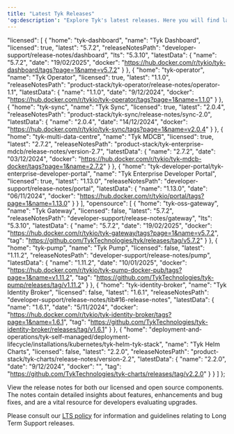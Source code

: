 ```yaml
---
title: "Latest Tyk Releases"
'og:description': "Explore Tyk's latest releases. Here you will find latest releases and access to docker images and release notes for all our platforms."
---
```


  "licensed": [
    {
      "home": "tyk-dashboard",
      "name": "Tyk Dashboard",
      "licensed": true,
      "latest": "5.7.2",
      "releaseNotesPath": "developer-support/release-notes/dashboard",
      "lts": "5.3.10",
      "latestData": {
        "name": "5.7.2",
        "date": "19/02/2025",
        "docker": "https://hub.docker.com/r/tykio/tyk-dashboard/tags?page=1&name=v5.7.2"
      }
    },
    {
      "home": "tyk-operator",
      "name": "Tyk Operator",
      "licensed": true,
      "latest": "1.1.0",
      "releaseNotesPath": "product-stack/tyk-operator/release-notes/operator-1.1",
      "latestData": {
        "name": "1.1.0",
        "date": "9/12/2024",
        "docker": "https://hub.docker.com/r/tykio/tyk-operator/tags?page=1&name=1.1.0"
      }
    },
    {
      "home": "tyk-sync",
      "name": "Tyk Sync",
      "licensed": true,
      "latest": "2.0.4",
      "releaseNotesPath": "product-stack/tyk-sync/release-notes/sync-2.0",
      "latestData": {
        "name": "2.0.4",
        "date": "14/12/2024",
        "docker": "https://hub.docker.com/r/tykio/tyk-sync/tags?page=1&name=v2.0.4"
      }
    },
    {
      "home": "tyk-multi-data-centre",
      "name": "Tyk MDCB",
      "licensed": true,
      "latest": "2.7.2",
      "releaseNotesPath": "product-stack/tyk-enterprise-mdcb/release-notes/version-2.7",
      "latestData": {
        "name": "2.7.2",
        "date": "03/12/2024",
        "docker": "https://hub.docker.com/r/tykio/tyk-mdcb-docker/tags?page=1&name=2.7.2"
      }
    },
    {
      "home": "tyk-developer-portal/tyk-enterprise-developer-portal",
      "name": "Tyk Enterprise Developer Portal",
      "licensed": true,
      "latest": "1.13.0",
      "releaseNotesPath": "developer-support/release-notes/portal",
      "latestData": {
        "name": "1.13.0",
        "date": "06/11/2024",
        "docker": "https://hub.docker.com/r/tykio/portal/tags?page=1&name=1.13.0"
      }
    }
  ],
  "opensource": [
    {
      "home": "tyk-oss-gateway",
      "name": "Tyk Gateway",
      "licensed": false,
      "latest": "5.7.2",
      "releaseNotesPath": "developer-support/release-notes/gateway",
      "lts": "5.3.10",
      "latestData": {
        "name": "5.7.2",
        "date": "19/02/2025",
        "docker": "https://hub.docker.com/r/tykio/tyk-gateway/tags?page=1&name=v5.7.2",
        "tag": "https://github.com/TykTechnologies/tyk/releases/tag/v5.7.2"
      }
    },
    {
      "home": "tyk-pump",
      "name": "Tyk Pump",
      "licensed": false,
      "latest": "1.11.2",
      "releaseNotesPath": "developer-support/release-notes/pump",
      "latestData": {
        "name": "1.11.2",
        "date": "10/01/2025",
        "docker": "https://hub.docker.com/r/tykio/tyk-pump-docker-pub/tags?page=1&name=v1.11.2",
        "tag": "https://github.com/TykTechnologies/tyk-pump/releases/tag/v1.11.2"
      }
    },
    {
      "home": "tyk-identity-broker",
      "name": "Tyk Identity Broker",
      "licensed": false,
      "latest": "1.6.1",
      "releaseNotesPath": "developer-support/release-notes/tib#16-release-notes",
      "latestData": {
        "name": "1.6.1",
        "date": "5/11/2024",
        "docker": "https://hub.docker.com/r/tykio/tyk-identity-broker/tags?page=1&name=1.6.1",
        "tag": "https://github.com/TykTechnologies/tyk-identity-broker/releases/tag/v1.6.1"
      }
    },
    {
      "home": "deployment-and-operations/tyk-self-managed/deployment-lifecycle/installations/kubernetes/tyk-helm-tyk-stack",
      "name": "Tyk Helm Charts",
      "licensed": false,
      "latest": "2.2.0",
      "releaseNotesPath": "product-stack/tyk-charts/release-notes/version-2.2",
      "latestData": {
        "name": "2.2.0",
        "date": "9/12/2024",
        "docker": "",
        "tag": "https://github.com/TykTechnologies/tyk-charts/releases/tag/v2.2.0"
      }
    }
  ]
};


View the release notes for both our licensed and open source components. The notes contain detailed insights about features, enhancements and bug fixes, and are a vital resource for developers evaluating upgrades.

Please consult our [LTS policy](/5.7/developer-support/release-types/long-term-support) for information and guidelines relating to Long Term Support releases.

<ReleaseSummaryComponent releaseData={releaseData} />
